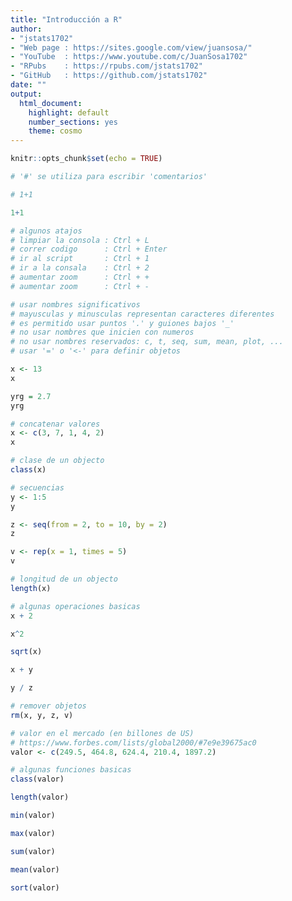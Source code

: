 ---
title: "Introducción a R"
author: 
- "jstats1702" 
- "Web page : https://sites.google.com/view/juansosa/"
- "YouTube  : https://www.youtube.com/c/JuanSosa1702"
- "RPubs    : https://rpubs.com/jstats1702"
- "GitHub   : https://github.com/jstats1702"
date: ""
output:
  html_document:
    highlight: default
    number_sections: yes
    theme: cosmo
---

```{r setup, include=FALSE}
knitr::opts_chunk$set(echo = TRUE)
```

```{r}
# '#' se utiliza para escribir 'comentarios'

# 1+1

1+1
```

```{r}
# algunos atajos
# limpiar la consola : Ctrl + L
# correr codigo      : Ctrl + Enter
# ir al script       : Ctrl + 1
# ir a la consala    : Ctrl + 2
# aumentar zoom      : Ctrl + + 
# aumentar zoom      : Ctrl + - 
```

```{r}
# usar nombres significativos
# mayusculas y minusculas representan caracteres diferentes
# es permitido usar puntos '.' y guiones bajos '_'
# no usar nombres que inicien con numeros
# no usar nombres reservados: c, t, seq, sum, mean, plot, ...
# usar '=' o '<-' para definir objetos

x <- 13
x

yrg = 2.7
yrg
```

```{r}
# concatenar valores
x <- c(3, 7, 1, 4, 2)
x

# clase de un objecto
class(x)

# secuencias
y <- 1:5
y

z <- seq(from = 2, to = 10, by = 2)
z

v <- rep(x = 1, times = 5)
v

# longitud de un objecto
length(x)

# algunas operaciones basicas
x + 2

x^2

sqrt(x)

x + y

y / z

# remover objetos
rm(x, y, z, v)
```

```{r}
# valor en el mercado (en billones de US)
# https://www.forbes.com/lists/global2000/#7e9e39675ac0
valor <- c(249.5, 464.8, 624.4, 210.4, 1897.2)

# algunas funciones basicas
class(valor)

length(valor)

min(valor)

max(valor)

sum(valor)

mean(valor)

sort(valor)
```

